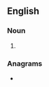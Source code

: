 ==English==

===Noun===
{{head|en|noun form}}

# {{plural of|en|muscle fiber}}

===Anagrams===
* {{anagrams|en|a=bceefilmrssu|muscle fibres}}